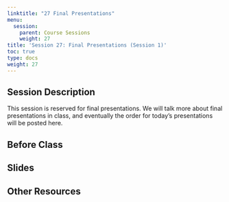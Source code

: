 ```yaml
---
linktitle: "27 Final Presentations"
menu:
  session:
    parent: Course Sessions
    weight: 27
title: 'Session 27: Final Presentations (Session 1)'
toc: true
type: docs
weight: 27
---
```


## Session Description

This session is reserved for final presentations. We will talk more about final presentations in class, and eventually the order for today's presentations will be posted here.

## Before Class

## Slides

## Other Resources
